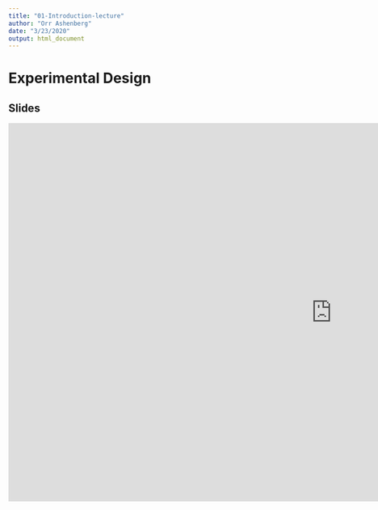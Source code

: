```yaml
---
title: "01-Introduction-lecture"
author: "Orr Ashenberg"
date: "3/23/2020"
output: html_document
---
```


# Experimental Design


## Slides

<iframe src="https://docs.google.com/presentation/d/e/2PACX-1vRnXu6KM0JjKhVoBc0nkh8zHsTHz7rtx1q4yPvbFwZsUPhUBYrvPcot-IWv7nfnQrz_ptz1UJOT-TC3/embed?start=false&loop=false&delayms=3000" frameborder="0" width="1280" height="749" allowfullscreen="true" mozallowfullscreen="true" webkitallowfullscreen="true"></iframe>